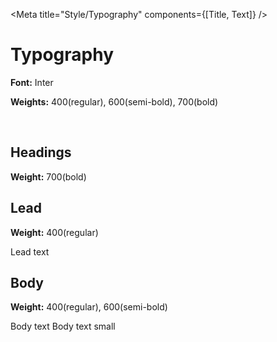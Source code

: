 

<Meta title="Style/Typography" components={[Title, Text]} />

# Typography

**Font:** Inter

**Weights:** 400(regular), 600(semi-bold), 700(bold)

<br />

## **Headings**

**Weight:** 700(bold)

<Title Component="h3" size="xl">
  Headline text xlarge
</Title>
<Title Component="h3" size="lg">
  Headline text large
</Title>
<Title Component="h3" size="md">
  Headline text medium
</Title>
<Title Component="h3" size="base">
  Headline text base
</Title>
<Title Component="h3" size="sm">
  Headline text small
</Title>
<Title Component="h3" size="xs">
  Headline test xsmall
</Title>

## **Lead**

**Weight:** 400(regular)

<Text size="sm">Lead text</Text>

## **Body**

**Weight:** 400(regular), 600(semi-bold)

<Text size="base">Body text</Text>
<Text size="sm">Body text small</Text>
